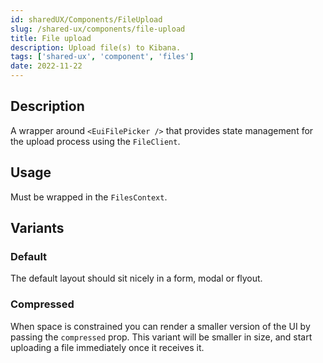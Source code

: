 ```yaml
---
id: sharedUX/Components/FileUpload
slug: /shared-ux/components/file-upload
title: File upload
description: Upload file(s) to Kibana.
tags: ['shared-ux', 'component', 'files']
date: 2022-11-22
---
```


## Description

A wrapper around `<EuiFilePicker />` that provides state management for the upload process using the `FileClient`.

## Usage

Must be wrapped in the `FilesContext`.

## Variants

### Default

The default layout should sit nicely in a form, modal or flyout.

### Compressed

When space is constrained you can render a smaller version of the UI by passing the `compressed` prop. This variant will be smaller in size, and start uploading a file immediately once it receives it.